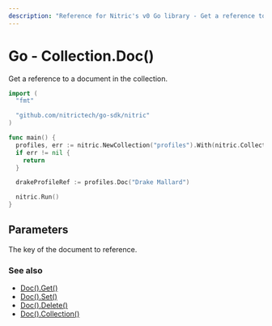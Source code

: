 ```yaml
---
description: "Reference for Nitric's v0 Go library - Get a reference to a document in the collection."
---
```


# Go - Collection.Doc()

Get a reference to a document in the collection.

```go
import (
  "fmt"

  "github.com/nitrictech/go-sdk/nitric"
)

func main() {
  profiles, err := nitric.NewCollection("profiles").With(nitric.CollectionReading, nitric.CollectionWriting)
  if err != nil {
    return
  }

  drakeProfileRef := profiles.Doc("Drake Mallard")

  nitric.Run()
}
```

## Parameters

<Properties>
  <Property name="key" required type="string">
    The key of the document to reference.
  </Property>
</Properties>

### See also

- [Doc().Get()](./collection-doc-get)
- [Doc().Set()](./collection-doc-set)
- [Doc().Delete()](./collection-doc-delete)
- [Doc().Collection()](./collection-doc-collection)
